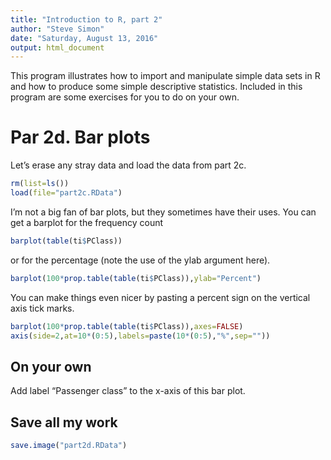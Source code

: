 ```yaml
---
title: "Introduction to R, part 2"
author: "Steve Simon"
date: "Saturday, August 13, 2016"
output: html_document
---
```


This program illustrates how to import and manipulate simple data sets in R and how to produce some simple descriptive statistics. Included in this program are some exercises for you to do on your own.

# Par 2d. Bar plots

Let's erase any stray data and load the data from part 2c.

```r
rm(list=ls())
load(file="part2c.RData")
```

I'm not a big fan of bar plots, but they sometimes have their uses. You can get a barplot for the frequency count

```r
barplot(table(ti$PClass))
```

or for the percentage (note the use of the ylab argument here).

```r
barplot(100*prop.table(table(ti$PClass)),ylab="Percent")
```

You can make things even nicer by pasting a percent sign on the vertical axis tick marks.

```r
barplot(100*prop.table(table(ti$PClass)),axes=FALSE)
axis(side=2,at=10*(0:5),labels=paste(10*(0:5),"%",sep=""))
```

## On your own

Add label "Passenger class" to the x-axis of this bar plot.

## Save all my work

```r
save.image("part2d.RData")
```